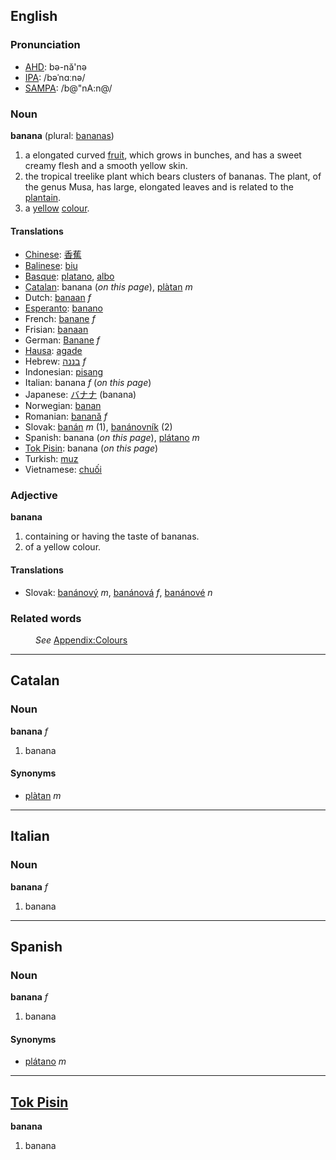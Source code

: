 ==English==
===Pronunciation===
*[[w:AHD|AHD]]: bə-nă'nə
*[[w:IPA|IPA]]: /bəˈnɑːnə/
*[[w:SAMPA|SAMPA]]: /b@"nA:n@/

===Noun===
'''banana''' (plural: [[bananas]])

#a elongated curved [[fruit]], which grows in bunches, and has a sweet creamy flesh and a smooth yellow skin.
#the tropical treelike plant which bears clusters of bananas. The plant, of the genus Musa, has large, elongated leaves and is related to the [[plantain]].
#a [[yellow]] [[color|colour]].

====Translations====
*[[Chinese]]: [[香蕉]]
*[[Balinese]]: [[biu]]
*[[Basque]]: [[platano]], [[albo]]
*[[Catalan]]: banana (''on this page''), [[plàtan]] ''m''
*Dutch: [[banaan]] ''f''
*[[Esperanto]]: [[banano]]
*French: [[banane]] ''f''
*Frisian: [[banaan]]
*German: [[Banane]] ''f''
*[[Hausa]]: [[agade]]
*Hebrew: [[בננה]] ''f''
*Indonesian: [[pisang]]
*Italian: banana ''f'' (''on this page'')
*Japanese: [[バナナ]] (banana)
*Norwegian: [[banan]]
*Romanian: [[banană]] ''f''
*Slovak: [[banán]] ''m'' (1), [[banánovník]] (2)
*Spanish: banana (''on this page''), [[plátano]] ''m''
*[[Tok Pisin]]: banana (''on this page'')
*Turkish: [[muz]]
*Vietnamese: [[chuối]]

===Adjective===
'''banana'''

#containing or having the taste of bananas.
#of a yellow colour.

==== Translations ====
*Slovak: [[banánový]] ''m'', [[banánová]] ''f'', [[banánové]] ''n''

===Related words===
:''See'' [[Wiktionary_Appendix:Colours|Appendix:Colours]]

----
==Catalan==
===Noun===
'''banana''' ''f''

# banana

====Synonyms====
*[[plàtan]] ''m''

----
==Italian==
===Noun===
'''banana''' ''f''

# banana

----
==Spanish==
===Noun===
'''banana''' ''f''

# banana

====Synonyms====
*[[plátano]] ''m''

----
==[[Tok Pisin]]==
'''banana'''
# banana